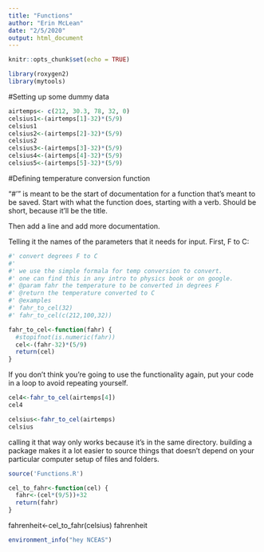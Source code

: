 ```yaml
---
title: "Functions"
author: "Erin McLean"
date: "2/5/2020"
output: html_document
---
```


```r
knitr::opts_chunk$set(echo = TRUE)

library(roxygen2)
library(mytools)
```
#Setting up some dummy data

```r
airtemps<- c(212, 30.3, 78, 32, 0) 
celsius1<-(airtemps[1]-32)*(5/9)
celsius1
celsius2<-(airtemps[2]-32)*(5/9)
celsius2
celsius3<-(airtemps[3]-32)*(5/9)
celsius4<-(airtemps[4]-32)*(5/9)
celsius5<-(airtemps[5]-32)*(5/9)
```

#Defining temperature conversion function

"#' " is meant to be the start of documentation for a function that's meant to be saved. Start with what the function does, starting with a verb. Should be short, because it'll be the title.

Then add a line and add more documentation.

Telling it the names of the parameters that it needs for input. First, F to C:

```r

#' convert degrees F to C
#' 
#' we use the simple formala for temp conversion to convert.
#' one can find this in any intro to physics book or on google.
#' @param fahr the temperature to be converted in degrees F
#' @return the temperature converted to C
#' @examples 
#' fahr_to_cel(32)
#' fahr_to_cel(c(212,100,32))

fahr_to_cel<-function(fahr) {
  #stopifnot(is.numeric(fahr))
  cel<-(fahr-32)*(5/9)
  return(cel)
}
```

If you don't think you're going to use the functionality again, put your code in a loop to avoid repeating yourself.

```r
cel4<-fahr_to_cel(airtemps[4])
cel4

celsius<-fahr_to_cel(airtemps)
celsius
```
calling it that way only works because it's in the same directory. building a package makes it a lot easier to source things that doesn't depend on your particular computer setup of files and folders.

```r
source('Functions.R')

cel_to_fahr<-function(cel) {
  fahr<-(cel*(9/5))+32
  return(fahr)
}
```
fahrenheit<-cel_to_fahr(celsius)
fahrenheit


```r
environment_info("hey NCEAS")
```

